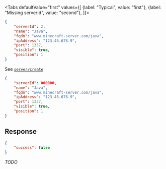 <Tabs
    defaultValue="first"
    values={[
        {label: "Typical", value: "first"},
        {label: "Missing serverId", value: "second"},
    ]}>
<TabItem value="first">

```json
{
    "serverId": 2,
    "name": "Java",
    "fqdn": "www.minecraft-server.com/java",
    "ipAddress": "123.45.678.9",
    "port": 1337,
    "visible": true,
    "position": 1
}
```

See [`server/create`](create)

</TabItem>
<TabItem value="second">

```json
{
    "serverId": 000000,
    "name": "Java",
    "fqdn": "www.minecraft-server.com/java",
    "ipAddress": "123.45.678.9",
    "port": 1337,
    "visible": true,
    "position": 1
}
```

## Response

```json
{
    "success": false
}
```

*TODO*

</TabItem>
</Tabs>
